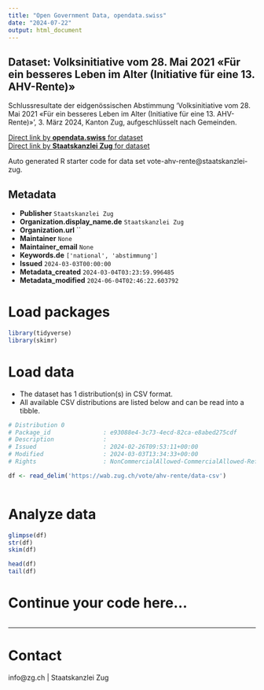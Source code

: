 ```yaml
---
title: "Open Government Data, opendata.swiss"
date: "2024-07-22"
output: html_document
---
```


## Dataset: Volksinitiative vom 28. Mai 2021 «Für ein besseres Leben im Alter (Initiative für eine 13. AHV-Rente)»

Schlussresultate der eidgenössischen Abstimmung 'Volksinitiative vom 28. Mai 2021 «Für ein besseres Leben im Alter (Initiative für eine 13. AHV-Rente)»', 3. März 2024, Kanton Zug, aufgeschlüsselt nach Gemeinden.

[Direct link by **opendata.swiss** for dataset](https://opendata.swiss/de/dataset/volksinitiative-vom-28-mai-2021-fur-ein-besseres-leben-im-alter-initiative-fur-eine-13-ahv-rent)<br>
[Direct link by **Staatskanzlei Zug** for dataset](https://wab.zug.ch/vote/ahv-rente/data)

Auto generated R starter code for data set vote-ahv-rente@staatskanzlei-zug.

## Metadata

- **Publisher** `Staatskanzlei Zug`
- **Organization.display_name.de** `Staatskanzlei Zug`
- **Organization.url** ``
- **Maintainer** `None`
- **Maintainer_email** `None`
- **Keywords.de** `['national', 'abstimmung']`
- **Issued** `2024-03-03T00:00:00`
- **Metadata_created** `2024-03-04T03:23:59.996485`
- **Metadata_modified** `2024-06-04T02:46:22.603792`


# Load packages

```r

library(tidyverse)
library(skimr)

```

# Load data

-   The dataset has 1 distribution(s) in CSV format.
-   All available CSV distributions are listed below and can be read into a tibble.

```r

# Distribution 0
# Package_id               : e93088e4-3c73-4ecd-82ca-e8abed275cdf
# Description              : 
# Issued                   : 2024-02-26T09:53:11+00:00
# Modified                 : 2024-03-03T13:34:33+00:00
# Rights                   : NonCommercialAllowed-CommercialAllowed-ReferenceRequired

df <- read_delim('https://wab.zug.ch/vote/ahv-rente/data-csv')



```

# Analyze data

```r

glimpse(df)
str(df)
skim(df)

head(df)
tail(df)

```

# Continue your code here...

```r

```

------------------------------------------------------------------------

# Contact

info@zg.ch | Staatskanzlei Zug
